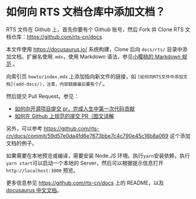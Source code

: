 # 如何向 RTS 文档仓库中添加文档？

RTS 文件在 Github 上，首先你要有个 Github 账号，然后 Fork 并 Clone RTS 文档仓库：<https://github.com/rts-cn/docs>

本文件使用 <https://docusaurus.io/> 系统构建，Clone 后向 `docs/rts/` 目录中添加文档。扩展名使用`.mdx`，使用 Markdown 语法，参见[小樱桃的 Markdown 规范](https://docs.xswitch.cn/xpedia/markdown/) 。

向索引页 `howto/index.mdx` 上添加指向新文件的链接，如 `[如何向RTS文件中添加文档](add-docs/)，注意，内部链接最后要有个`/`。

然后提交 Pull Request。参见：

- [如何向开源项目提交 pr，完成人生中第一次代码贡献](https://juejin.cn/post/7021727244124962846)
- [如何在 Github 上规范的提交 PR（图文详解](https://zhuanlan.zhihu.com/p/584834288)

另外，可以参考 <https://github.com/rts-cn/docs/commit/59d57e0da4fd6e7673bbe7c4c790e45c16b8a069> 这个添加文档的例子。

如果需要在本地预览或编译，需要安装 Node.JS 环境。执行`yarn`安装依赖，执行`yarn start`可以启动一个本地的 Server，然后可以根据提示信息打开 `http://localhost:3000` 预览。

更多信息参见 <https://github.com/rts-cn/docs> 上的 README，以及 [docusaurus 中文文档](https://docusaurus.io/zh-CN/docs/)。
